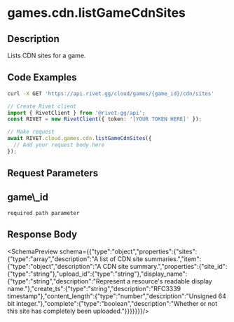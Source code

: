 
# games.cdn.listGameCdnSites



## Description

Lists CDN sites for a game.


## Code Examples

<CodeGroup title='Request' tag='GET' label='https://api.rivet.gg/cloud/games/{game_id}/cdn/sites'>

```bash {{ "title": "cURL" }}
curl -X GET 'https://api.rivet.gg/cloud/games/{game_id}/cdn/sites'
```

```ts
// Create Rivet client
import { RivetClient } from '@rivet-gg/api';
const RIVET = new RivetClient({ token: '[YOUR TOKEN HERE]' });

// Make request
await RIVET.cloud.games.cdn.listGameCdnSites({
  // Add your request body here
});
```

</CodeGroup>

## Request Parameters
<div className="property ml-4">
<div className="flex flex-row items-center my-2">
<h2 className="text-lg font-bold text-cream-50 m-0">game\_id</h2><code className="m-0 ml-4 pb-0 pt-0.5 text-cream-500"><span className="font-normal text-cream-600">required</span> path parameter</code>
</div>

</div>

## Response Body
<SchemaPreview schema={{"type":"object","properties":{"sites":{"type":"array","description":"A list of CDN site summaries.","item":{"type":"object","description":"A CDN site summary.","properties":{"site_id":{"type":"string"},"upload_id":{"type":"string"},"display_name":{"type":"string","description":"Represent a resource's readable display name."},"create_ts":{"type":"string","description":"RFC3339 timestamp"},"content_length":{"type":"number","description":"Unsigned 64 bit integer."},"complete":{"type":"boolean","description":"Whether or not this site has completely been uploaded."}}}}}}}/>
